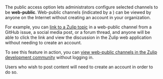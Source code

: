 
The public access option lets administrators configure selected channels to be
**web-public**. Web-public channels (indicated by a <GlobeIcon />) can be viewed by anyone on the Internet without creating
an account in your organization.

For example, you can [link to a Zulip
topic](/help/link-to-a-message-or-conversation) in a web-public channel
from a GitHub issue, a social media post, or a forum thread, and
anyone will be able to click the link and view the discussion in the
Zulip web application without needing to create an account.

To see this feature in action, you can [view web-public channels in the Zulip
development community](https://chat.zulip.org/) without logging in.

Users who wish to post content will need to create an account in order
to do so.
